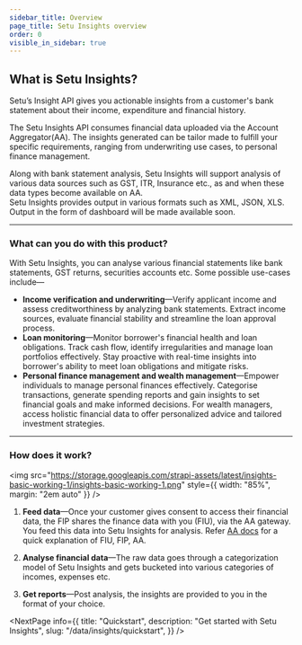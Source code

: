 ```yaml
---
sidebar_title: Overview
page_title: Setu Insights overview
order: 0
visible_in_sidebar: true
---
```


## What is Setu Insights?

Setu’s Insight API gives you actionable insights from a customer's bank statement about their income, expenditure and financial history.

The Setu Insights API consumes financial data uploaded via the Account Aggregator(AA). The insights generated can be tailor made to fulfill your specific requirements, ranging from underwriting use cases, to personal finance management.

<Callout type="tip">
  Along with bank statement analysis, Setu Insights will support analysis of
  various data sources such as GST, ITR, Insurance etc., as and when these data
  types become available on AA.
</Callout>

<br />

<Callout type="highlight">
  Setu Insights provides output in various formats such as XML, JSON, XLS.
  Output in the form of dashboard will be made available soon.
</Callout>

<hr class="primary" />

### What can you do with this product?

With Setu Insights, you can analyse various financial statements like bank statements, GST returns, securities accounts etc. Some possible use-cases include—
- **Income verification and underwriting**—Verify applicant income and assess creditworthiness by analyzing bank statements. Extract income sources, evaluate financial stability and streamline the loan approval process.
- **Loan monitoring**—Monitor borrower's financial health and loan obligations. Track cash flow, identify irregularities and manage loan portfolios effectively. Stay proactive with real-time insights into borrower's ability to meet loan obligations and mitigate risks.
- **Personal finance management and wealth management**—Empower individuals to manage personal finances effectively. Categorise transactions, generate spending reports and gain insights to set financial goals and make informed decisions. For wealth managers, access holistic financial data to offer personalized advice and tailored investment strategies.

<hr class="primary" />

### How does it work?

<img
  src="https://storage.googleapis.com/strapi-assets/latest/insights-basic-working-1/insights-basic-working-1.png"
  style={{ width: "85%", margin: "2em auto" }}
/>

1.  **Feed data**—Once your customer gives consent to access their financial data, the FIP shares the finance data with you (FIU), via the AA gateway. You feed this data into Setu Insights for analysis. Refer <a href="/data/account-aggregator/quickstart#quickstart-guide" target="_blank">AA docs</a> for a quick explanation of FIU, FIP, AA.

2.  **Analyse financial data**—The raw data goes through a categorization model of Setu Insights and gets bucketed into various categories of incomes, expenses etc.

3.  **Get reports**—Post analysis, the insights are provided to you in the format of your choice.

<NextPage
  info={{
    title: "Quickstart",
    description: "Get started with Setu Insights",
    slug: "/data/insights/quickstart",
  }}
/>

<WasPageHelpful />
